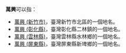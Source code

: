 '''萬興'''可以指： 

*[[萬興_(新竹市)|萬興 (新竹市)]]，臺灣新竹市北區的一個地名。
*[[萬興_(彰化縣)|萬興 (彰化縣)]]，臺灣彰化縣二林鎮的一個地名。
*[[萬興_(雲林縣)|萬興 (雲林縣)]]，臺灣雲林縣水林鄉的一個地名。
*[[萬興_(屏東縣)|萬興 (屏東縣)]]，臺灣屏東縣新埤鄉的一個地名。

{{disambig|W|cat=二字臺灣地名消歧义}}